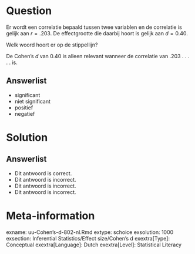Question
========
  
Er wordt een correlatie bepaald tussen twee variablen en de correlatie is gelijk aan $r=.203$. De effectgrootte die daarbij hoort is gelijk aan $d=0.40$. 

Welk woord hoort er op de stippellijn?

De Cohen’s $d$ van $0.40$ is alleen relevant wanneer de correlatie van $.203$ . . . . . is.

Answerlist
----------
* significant
* niet significant
* positief
* negatief

Solution
========
  

Answerlist
----------
* Dit antwoord is correct.
* Dit antwoord is incorrect.
* Dit antwoord is incorrect.
* Dit antwoord is incorrect.

Meta-information
================
exname: uu-Cohen's-d-802-nl.Rmd
extype: schoice
exsolution: 1000
exsection: Inferential Statistics/Effect size/Cohen's d
exextra[Type]: Conceptual
exextra[Language]: Dutch
exextra[Level]: Statistical Literacy